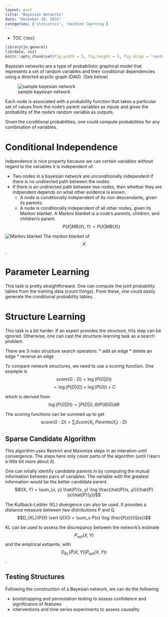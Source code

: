```yaml
---
layout: post
title: "Bayesian Networks"
date: "December 30, 2015"
categories: ['statistics', 'machine learning']
---
```


* TOC
{:toc}

```r
library(jn.general)
lib(data, viz)
knitr::opts_chunk$set(fig.width = 5, fig.height = 5, fig.align = 'center')
```

Bayesian networks are a type of probabilistic graphical model that represents a set of random variables and their conditional dependencies using a directed acyclic graph (DAG). (See below)

![sample bayesian network](http://jnguyen92.github.io/nhuyhoa/figure/images/bayes_net.png)

Each node is associated with a probability function that takes a particular set of values from the node's parent variables as inputs and gives the probability of the node's random variable as outputs.

Given the conditional probabilities, one could compute probabilities for any combination of variables.
 
# Conditional Independence
Indpendence is nice property because we can certain variables without regard to the variables it is independent of. 

* Two nodes in a bayesian network are unconditionally independent if there is no undirected path between the nodes. 
* If there is an undirected path between two nodes, then whether they are indpendent depends on what other evidence is known. 
  * A node is conditionally independent of its non-descendants, given its parents. 
  * A node is conditionally independent of all other nodes, given its Markov blanket. A Markov blanket is a node's parents, children, and children's parent. $$P(X \vert MB(X), Y) = P(X \vert MB(X))$$

![Markov blanket](http://jnguyen92.github.io/nhuyhoa/figure/images/markov_blanket.png)
The markov blanket of $$X$$. 

# Parameter Learning
This task is pretty straightforward. One can compute the joint probability tables from the training data (count things). From these, one could easily generate the conditional probability tables. 

# Structure Learning
This task is a bit harder. If an expert provides the structure, this step can be ignored. Otherwise, one can cast the structure-learning task as a search problem. 

There are 3 main structure search operators:
* add an edge
* delete an edge
* reverse an edge

To compare network structures, we need to use a scoring function. One example is
$$score(G:D) = \log\left( P(G \vert D) \right)$$
$$ = \log \left( P(D \vert G) \right) + \log \left( P(G) \right) + C$$

which is derived from 
$$\log\left( P(G \vert D) \right) = \int P(D \vert G, \Theta) P(\Theta \vert G) d\Theta$$

The scoring functions can be summed up to get
$$score(G:D) = \sum_i Score(X_i, Parents(X_i):D)$$

## Sparse Candidate Algorithm
This algorithm uses Restrict and Maximize steps in an interation until convergence. The steps here only cover parts of the algorithm (until I learn a little bit more about it).

One can intially identify candidate parents in by computing the mutual information between pairs of variables. The variable with the greatest information would be the better candidate parent. 
$$I(X, Y) = \sum_{x, y} \hat{P}(x, y) \log \frac{\hat(P)(x, y)}{\hat{P}(x)\hat{P}(y)}$$

The Kullback-Leibler (KL) divergence can also be used. It provides a distance measure between two distributions P and Q.
$$D_{KL}(P(X) \vert Q(X)) = \sum_x P(x) \log \frac{P(x)}{Q(x)}$$

KL can be used to assess the discrepancy between the network's estimate $$P_{net}(X, Y) $$and the empirical estiamte, with $$D_{KL}(\hat{P}(X, Y) \vert P_{net}(X, Y))$$.

## Testing Structures
Following the construction of a Bayesian network, we can do the following

* bootstrapping and permutation testing to assess confidence and significance of features
* interventions and time series experiments to assess causality




